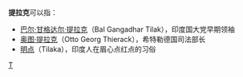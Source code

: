 '''提拉克'''可以指：
*[[巴尔·甘格达尔·提拉克|巴尔·甘格达尔·提拉克]]（Bal Gangadhar Tilak），印度国大党早期领袖
*[[奥图·提拉克|奥图·提拉克]]（Otto Georg Thierack），希特勒德国司法部长
*[[明点|明点]]（Tilaka），印度人在眉心点红点的习俗

{{消歧义|T|Cat=三字人名消歧义}}
[[Category:人名译名消歧义|T]]